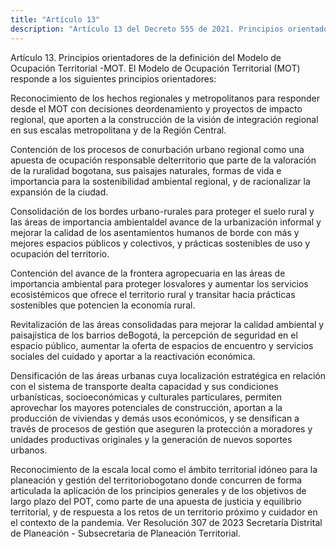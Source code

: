 ```yaml
---
title: "Artículo 13"
description: "Artículo 13 del Decreto 555 de 2021. Principios orientadores de la definición del Modelo de Ocupación Territorial -MOT."
---
```


Artículo 13. Principios orientadores de la definición del Modelo de Ocupación Territorial -MOT. El Modelo de Ocupación Territorial (MOT) responde a los siguientes principios orientadores:
 
Reconocimiento de los hechos regionales y metropolitanos para responder desde el MOT con decisiones deordenamiento y proyectos de impacto regional, que aporten a la construcción de la visión de integración regional en sus escalas metropolitana y de la Región Central.
 
Contención de los procesos de conurbación urbano regional como una apuesta de ocupación responsable delterritorio que parte de la valoración de la ruralidad bogotana, sus paisajes naturales, formas de vida e importancia para la sostenibilidad ambiental regional, y de racionalizar la expansión de la ciudad.
 
Consolidación de los bordes urbano-rurales para proteger el suelo rural y las áreas de importancia ambientaldel avance de la urbanización informal y mejorar la calidad de los asentamientos humanos de borde con más y mejores espacios públicos y colectivos, y prácticas sostenibles de uso y ocupación del territorio.
 
Contención del avance de la frontera agropecuaria en las áreas de importancia ambiental para proteger losvalores y aumentar los servicios ecosistémicos que ofrece el territorio rural y transitar hacia prácticas sostenibles que potencien la economía rural.
 
Revitalización de las áreas consolidadas para mejorar la calidad ambiental y paisajística de los barrios deBogotá, la percepción de seguridad en el espacio público, aumentar la oferta de espacios de encuentro y servicios sociales del cuidado y aportar a la reactivación económica.
 
Densificación de las áreas urbanas cuya localización estratégica en relación con el sistema de transporte dealta capacidad y sus condiciones urbanísticas, socioeconómicas y culturales particulares, permiten aprovechar los mayores potenciales de construcción, aportan a la producción de viviendas y demás usos económicos, y se densifican a través de procesos de gestión que aseguren la protección a moradores y unidades productivas originales y la generación de nuevos soportes urbanos.
 
Reconocimiento de la escala local como el ámbito territorial idóneo para la planeación y gestión del territoriobogotano donde concurren de forma articulada la aplicación de los principios generales y de los objetivos de largo plazo del POT, como parte de una apuesta de justicia y equilibrio territorial, y de respuesta a los retos de un territorio próximo y cuidador en el contexto de la pandemia.
Ver Resolución 307 de 2023 Secretaría Distrital de Planeación - Subsecretaria de Planeación Territorial.